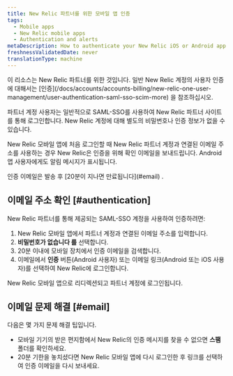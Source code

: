 ```yaml
---
title: New Relic 파트너를 위한 모바일 앱 인증
tags:
  - Mobile apps
  - New Relic mobile apps
  - Authentication and alerts
metaDescription: How to authenticate your New Relic iOS or Android app if you have a SAML-SSO enabled New Relic account through a New Relic partner.
freshnessValidatedDate: never
translationType: machine
---
```


<Callout variant="important">
  이 리소스는 New Relic 파트너를 위한 것입니다. 일반 New Relic 계정의 사용자 인증에 대해서는 [인증](/docs/accounts/accounts-billing/new-relic-one-user-management/user-authentication-saml-sso-scim-more) 을 참조하십시오.
</Callout>

파트너 계정 사용자는 일반적으로 SAML-SSO를 사용하여 New Relic 파트너 사이트를 통해 로그인합니다. New Relic 계정에 대해 별도의 비밀번호나 인증 정보가 없을 수 있습니다.

New Relic 모바일 앱에 처음 로그인할 때 New Relic 파트너 계정과 연결된 이메일 주소를 사용하는 경우 New Relic은 인증을 위해 확인 이메일을 보내드립니다. Android 앱 사용자에게도 알림 메시지가 표시됩니다.

<Callout variant="important">
  인증 이메일은 발송 후 [20분이 지나면 만료됩니다](#email) .
</Callout>

## 이메일 주소 확인 [#authentication]

New Relic 파트너를 통해 제공되는 SAML-SSO 계정을 사용하여 인증하려면:

1. New Relic 모바일 앱에서 파트너 계정과 연결된 이메일 주소를 입력합니다.
2. **비밀번호가 없습니다 를** 선택합니다.
3. 20분 이내에 모바일 장치에서 인증 이메일을 검색합니다.
4. 이메일에서 **인증** 버튼(Android 사용자) 또는 이메일 링크(Android 또는 iOS 사용자)를 선택하여 New Relic에 로그인합니다.

New Relic 모바일 앱으로 리디렉션되고 파트너 계정에 로그인됩니다.

## 이메일 문제 해결 [#email]

다음은 몇 가지 문제 해결 팁입니다.

* 모바일 기기의 받은 편지함에서 New Relic의 인증 메시지를 찾을 수 없으면 **스팸** 폴더를 확인하세요.
* 20분 기한을 놓치셨다면 New Relic 모바일 앱에 다시 로그인한 후 링크를 선택하여 인증 이메일을 다시 보내세요.